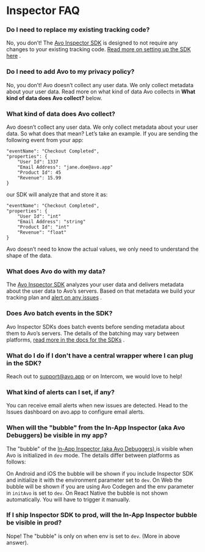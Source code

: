 # Inspector FAQ

### Do I need to replace my existing tracking code?

No, you don’t! The [Avo Inspector SDK](/implementation/avo-inspector-sdk-reference)
is designed to not require any changes to your existing tracking code. [Read more on setting up the SDK here](/implementation/setup-inspector-sdk)
.

### Do I need to add Avo to my privacy policy?

No, you don’t! Avo doesn’t collect any user data. We only collect metadata about your user data. Read more on what kind of data Avo collects in **What kind of data does Avo collect?** below.

### What kind of data does Avo collect?

Avo doesn’t collect any user data. We only collect metadata about your user data. So what does that mean?
Let’s take an example. If you are sending the following event from your app:

```
"eventName": "Checkout Completed",
"properties": {
    "User Id": 1337
    "Email Address": "jane.doe@avo.app"
    "Product Id": 45
    "Revenue": 15.99
}
```

our SDK will analyze that and store it as:

```
"eventName": "Checkout Completed",
"properties": {
    "User Id": "int"
    "Email Address": "string"
    "Product Id": "int"
    "Revenue": "float"
}
```

Avo doesn’t need to know the actual values, we only need to understand the shape of the data.

### What does Avo do with my data?

The [Avo Inspector SDK](/implementation/avo-inspector-sdk-reference)
analyzes your user data and delivers metadata about the user data to Avo’s servers. Based on that metadata we build your tracking plan and [alert on any issues](/workspace/inspector#issue-types)
.

### Does Avo batch events in the SDK?

Avo Inspector SDKs does batch events before sending metadata about them to Avo’s servers. The details of the batching may vary between platforms, [read more in the docs for the SDKs](/implementation/avo-inspector-sdk-reference)
.

### What do I do if I don't have a central wrapper where I can plug in the SDK?

Reach out to support@avo.app or on Intercom, we would love to help!

### What kind of alerts can I set, if any?

You can receive email alerts when new issues are detected. Head to the Issues dashboard on avo.app to configure email alerts.

### When will the "bubble" from the In-App Inspector (aka Avo Debuggers) be visible in my app?

The "bubble" of the [In-App Inspector (aka Avo Debuggers)
](/explore-tracking-plan/start-using-visual-debuggers) is visible when Avo is initialized in `dev` mode. The details differ between platforms as follows:

On Android and iOS the bubble will be shown if you include Inspector SDK and initialize it with the environment parameter set to `dev`.
On Web the bubble will be shown if you are using Avo Codegen and the env parameter in `initAvo` is set to `dev`.
On React Native the bubble is not shown automatically. You will have to trigger it manually.

### If I ship Inspector SDK to prod, will the In-App Inspector bubble be visible in prod?

Nope! The "bubble" is only on when env is set to `dev`. (More in above answer).
